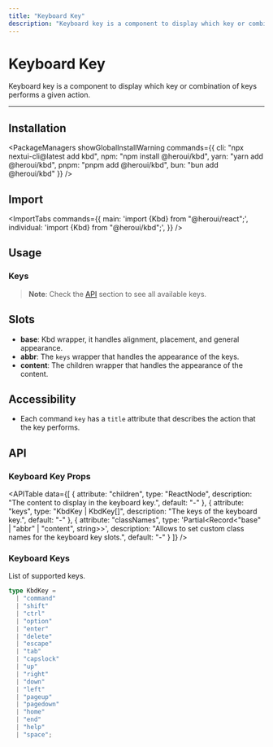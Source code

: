 ```yaml
---
title: "Keyboard Key"
description: "Keyboard key is a component to display which key or combination of keys performs a given action."
---
```



# Keyboard Key

Keyboard key is a component to display which key or combination of keys performs a given action.

<ComponentLinks component="kbd" rscCompatible />

---

<CarbonAd/>

## Installation

<PackageManagers
  showGlobalInstallWarning
  commands={{
    cli: "npx nextui-cli@latest add kbd",
    npm: "npm install @heroui/kbd",
    yarn: "yarn add @heroui/kbd",
    pnpm: "pnpm add @heroui/kbd",
    bun: "bun add @heroui/kbd"
  }}
/>

## Import

<ImportTabs
  commands={{
    main: 'import {Kbd} from "@heroui/react";',
    individual: 'import {Kbd} from "@heroui/kbd";',
  }}
/>

## Usage

<CodeDemo title="Usage" files={kbdContent.usage} />

### Keys

<CodeDemo title="Keys" files={kbdContent.keys} />

> **Note**: Check the [API](#keyboard-keys) section to see all available keys.

## Slots

- **base**: Kbd wrapper, it handles alignment, placement, and general appearance.
- **abbr**: The `keys` wrapper that handles the appearance of the keys.
- **content**: The children wrapper that handles the appearance of the content.

<Spacer y={4}/>  

## Accessibility

- Each command `key` has a `title` attribute that describes the action that the key performs.

<Spacer y={4}/>  

## API

### Keyboard Key Props

<APITable
  data={[
    {
      attribute: "children",
      type: "ReactNode",
      description: "The content to display in the keyboard key.",
      default: "-"
    },
    {
      attribute: "keys",
      type: "KbdKey | KbdKey[]",
      description: "The keys of the keyboard key.",
      default: "-"
    },
    {
      attribute: "classNames",
      type: 'Partial<Record<"base" | "abbr" | "content", string>>',
      description: "Allows to set custom class names for the keyboard key slots.",
      default: "-"
    }
  ]}
/>

### Keyboard Keys

List of supported keys.

```ts
type KbdKey =
  | "command"
  | "shift"
  | "ctrl"
  | "option"
  | "enter"
  | "delete"
  | "escape"
  | "tab"
  | "capslock"
  | "up"
  | "right"
  | "down"
  | "left"
  | "pageup"
  | "pagedown"
  | "home"
  | "end"
  | "help"
  | "space";
```
